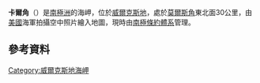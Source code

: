 {{Coord|66|9|S|130|42|E|source:GNIS|display=title}}

'''卡爾角'''（{{lang-en|Cape Carr}}）是[[南極洲|南極洲]]的海岬，位於[[威爾克斯地|威爾克斯地]]，處於[[莫爾斯角|莫爾斯角]]東北面30公里，由[[美國|美國]]海軍拍攝空中照片繪入地圖，現時由[[南極條約體系|南極條約體系]]管理。

==參考資料==
{{cite gnis | type = antarid | id = 2462| name = Carr, Cape | accessdate = 2011-10-27}}

{{DEFAULTSORT:Cape Carr}}
[[Category:威爾克斯地海岬|Category:威爾克斯地海岬]]


{{WilkesLand-geo-stub}}